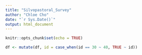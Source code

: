 ```yaml
---
title: "Silvopastoral_Survey"
author: "Chloe Cho"
date: "`r Sys.Date()`"
output: html_document
---
```


```r
knitr::opts_chunk$set(echo = TRUE)

```


```r

df <- mutate(df, id = case_when(id == 30 ~ 40, TRUE ~ id))

```

